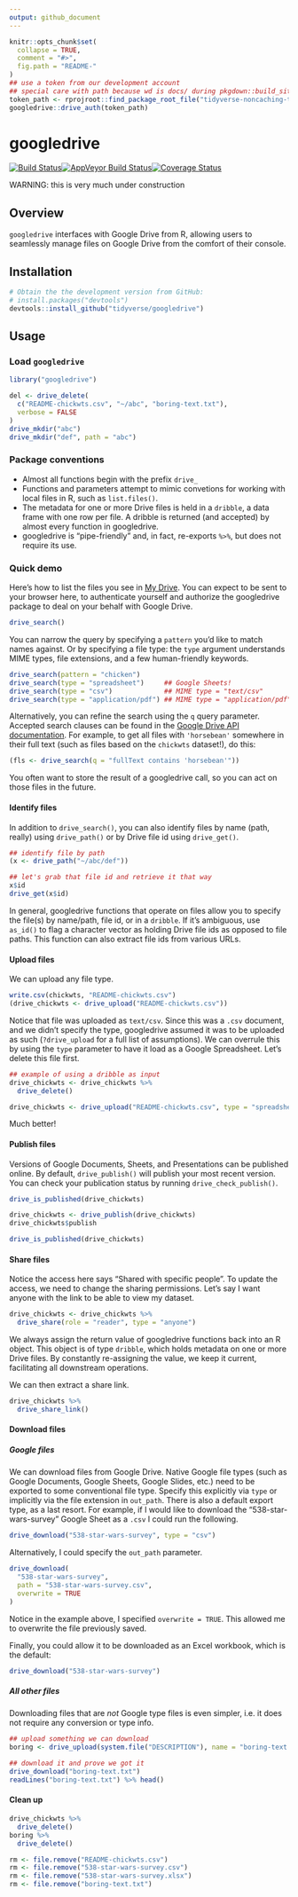 ```yaml
---
output: github_document
---
```


<!-- README.md is generated from README.Rmd. Please edit that file -->

```r
knitr::opts_chunk$set(
  collapse = TRUE,
  comment = "#>",
  fig.path = "README-"
)
## use a token from our development account
## special care with path because wd is docs/ during pkgdown::build_site()
token_path <- rprojroot::find_package_root_file("tidyverse-noncaching-token.rds")
googledrive::drive_auth(token_path)
```

# googledrive

[![Build Status](https://travis-ci.org/tidyverse/googledrive.svg?branch=master)](https://travis-ci.org/tidyverse/googledrive)[![AppVeyor Build Status](https://ci.appveyor.com/api/projects/status/github/tidyverse/googledrive?branch=master&svg=true)](https://ci.appveyor.com/project/tidyverse/googledrive)[![Coverage Status](https://img.shields.io/codecov/c/github/tidyverse/googledrive/master.svg)](https://codecov.io/github/tidyverse/googledrive?branch=master) 

WARNING: this is very much under construction 

## Overview

`googledrive` interfaces with Google Drive from R, allowing users to seamlessly manage files on Google Drive from the comfort of their console. 

## Installation

```r
# Obtain the the development version from GitHub:
# install.packages("devtools")
devtools::install_github("tidyverse/googledrive")
```

## Usage

### Load `googledrive`

```r
library("googledrive")
```

```r
del <- drive_delete(
  c("README-chickwts.csv", "~/abc", "boring-text.txt"),
  verbose = FALSE
)
drive_mkdir("abc")
drive_mkdir("def", path = "abc")
```

### Package conventions

* Almost all functions begin with the prefix `drive_`
* Functions and parameters attempt to mimic convetions for working with local files in R, such as `list.files()`.
* The metadata for one or more Drive files is held in a `dribble`, a data frame with one row per file. A dribble is returned (and accepted) by almost every function in googledrive.
* googledrive is "pipe-friendly" and, in fact, re-exports `%>%`, but does not require its use.

### Quick demo

Here's how to list the files you see in [My Drive](https://drive.google.com). You can expect to be sent to your browser here, to authenticate yourself and authorize the googledrive package to deal on your behalf with Google Drive.

```r
drive_search()
```

You can narrow the query by specifying a `pattern` you'd like to match names against. Or by specifying a file type: the `type` argument understands MIME types, file extensions, and a few human-friendly keywords.

```r
drive_search(pattern = "chicken")
drive_search(type = "spreadsheet")     ## Google Sheets!
drive_search(type = "csv")             ## MIME type = "text/csv"
drive_search(type = "application/pdf") ## MIME type = "application/pdf"
```

Alternatively, you can refine the search using the `q` query parameter. Accepted search clauses can be found in the [Google Drive API documentation](https://developers.google.com/drive/v3/web/search-parameters). For example, to get all files with `'horsebean'` somewhere in their full text (such as files based on the `chickwts` dataset!), do this:

```r
(fls <- drive_search(q = "fullText contains 'horsebean'"))
```

You often want to store the result of a googledrive call, so you can act on those files in the future.

#### Identify files

In addition to `drive_search()`, you can also identify files by name (path, really) using `drive_path()` or by Drive file id using `drive_get()`.

```r
## identify file by path
(x <- drive_path("~/abc/def"))

## let's grab that file id and retrieve it that way
x$id
drive_get(x$id)
```

In general, googledrive functions that operate on files allow you to specify the file(s) by name/path, file id, or in a `dribble`. If it's ambiguous, use `as_id()` to flag a character vector as holding Drive file ids as opposed to file paths. This function can also extract file ids from various URLs.

#### Upload files

We can upload any file type. 

```r
write.csv(chickwts, "README-chickwts.csv")
(drive_chickwts <- drive_upload("README-chickwts.csv"))
```

Notice that file was uploaded as `text/csv`. Since this was a `.csv` document, and we didn't specify the type, googledrive assumed it was to be uploaded as such (`?drive_upload` for a full list of assumptions). We can overrule this by using the `type` parameter to have it load as a Google Spreadsheet. Let's delete this file first.

```r
## example of using a dribble as input
drive_chickwts <- drive_chickwts %>%
  drive_delete()

drive_chickwts <- drive_upload("README-chickwts.csv", type = "spreadsheet")
```

Much better!

#### Publish files

Versions of Google Documents, Sheets, and Presentations can be published online. By default, `drive_publish()` will publish your most recent version. You can check your publication status by running `drive_check_publish()`.

```r
drive_is_published(drive_chickwts)
```


```r
drive_chickwts <- drive_publish(drive_chickwts)
drive_chickwts$publish
```

```r
drive_is_published(drive_chickwts)
```


#### Share files

Notice the access here says "Shared with specific people". To update the access, we need to change the sharing permissions. Let's say I want anyone with the link to be able to view my dataset.

```r
drive_chickwts <- drive_chickwts %>%
  drive_share(role = "reader", type = "anyone")
```

We always assign the return value of googledrive functions back into an R object. This object is of type `dribble`, which holds metadata on one or more Drive files. By constantly re-assigning the value, we keep it current, facilitating all downstream operations.

We can then extract a share link.

```r
drive_chickwts %>%
  drive_share_link()
```

#### Download files

##### Google files

We can download files from Google Drive. Native Google file types (such as Google Documents, Google Sheets, Google Slides, etc.) need to be exported to some conventional file type. Specify this explicitly via `type` or implicitly via the file extension in `out_path`. There is also a default export type, as a last resort. For example, if I would like to download the "538-star-wars-survey" Google Sheet as a `.csv` I could run the following.

```r
drive_download("538-star-wars-survey", type = "csv")
```

Alternatively, I could specify the `out_path` parameter.
```r
drive_download(
  "538-star-wars-survey",
  path = "538-star-wars-survey.csv",
  overwrite = TRUE
)
```

Notice in the example above, I specified `overwrite = TRUE`. This allowed me to overwrite the file previously saved.

Finally, you could allow it to be downloaded as an Excel workbook, which is the default:

```r
drive_download("538-star-wars-survey")
```

##### All other files

Downloading files that are *not* Google type files is even simpler, i.e. it does not require any conversion or type info.

```r
## upload something we can download
boring <- drive_upload(system.file("DESCRIPTION"), name = "boring-text.txt")

## download it and prove we got it
drive_download("boring-text.txt")
readLines("boring-text.txt") %>% head()
```

#### Clean up

```r
drive_chickwts %>%
  drive_delete()
boring %>%
  drive_delete()
```

```r
rm <- file.remove("README-chickwts.csv")
rm <- file.remove("538-star-wars-survey.csv")
rm <- file.remove("538-star-wars-survey.xlsx")
rm <- file.remove("boring-text.txt")
```

